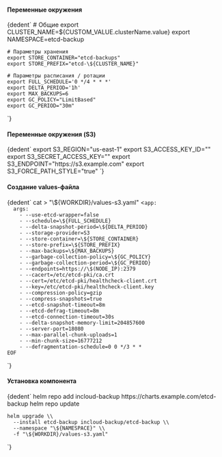 


<h4>Переменные окружения</h4>

<CodeBlock language="bash">
  {dedent`
    # Общие
    export CLUSTER_NAME=${CUSTOM_VALUE.clusterName.value}
    export NAMESPACE=etcd-backup

    # Параметры хранения
    export STORE_CONTAINER="etcd-backups"
    export STORE_PREFIX="etcd-\${CLUSTER_NAME}"

    # Параметры расписания / ротации
    export FULL_SCHEDULE='0 */4 * * *'
    export DELTA_PERIOD='1h'
    export MAX_BACKUPS=6
    export GC_POLICY="LimitBased"
    export GC_PERIOD="30m"
  `}
</CodeBlock>

<h4>Переменные окружения (S3)</h4>

<CodeBlock language="bash">
  {dedent`
    export S3_REGION="us-east-1"
    export S3_ACCESS_KEY_ID="<your-access-key>"
    export S3_SECRET_ACCESS_KEY="<your-secret-key>"
    export S3_ENDPOINT="https://s3.example.com"
    export S3_FORCE_PATH_STYLE="true"
  `}
</CodeBlock>


<h4>Создание values-файла</h4>

<CodeBlock language="bash">
  {dedent`
    cat > "\${WORKDIR}/values-s3.yaml" <<EOF
    secret:
      name: etcd-backup
      s3:
        region: "\${S3_REGION}"
        accessKeyID: "\${S3_ACCESS_KEY_ID}"
        secretAccessKey: "\${S3_SECRET_ACCESS_KEY}"
        endpoint: "\${S3_ENDPOINT}"
        s3ForcePathStyle: "\${S3_FORCE_PATH_STYLE}"

    app:
      args:
        - --use-etcd-wrapper=false
        - --schedule=\${FULL_SCHEDULE}
        - --delta-snapshot-period=\${DELTA_PERIOD}
        - --storage-provider=S3
        - --store-container=\${STORE_CONTAINER}
        - --store-prefix=\${STORE_PREFIX}
        - --max-backups=\${MAX_BACKUPS}
        - --garbage-collection-policy=\${GC_POLICY}
        - --garbage-collection-period=\${GC_PERIOD}
        - --endpoints=https://\$(NODE_IP):2379
        - --cacert=/etc/etcd-pki/ca.crt
        - --cert=/etc/etcd-pki/healthcheck-client.crt
        - --key=/etc/etcd-pki/healthcheck-client.key
        - --compression-policy=gzip
        - --compress-snapshots=true
        - --etcd-snapshot-timeout=8m
        - --etcd-defrag-timeout=8m
        - --etcd-connection-timeout=30s
        - --delta-snapshot-memory-limit=204857600
        - --server-port=18080
        - --max-parallel-chunk-uploads=1
        - --min-chunk-size=16777212
        - --defragmentation-schedule=0 0 */3 * *
    EOF
  `}
</CodeBlock>

<h4>Установка компонента</h4>

<CodeBlock language="bash">
  {dedent`
    helm repo add incloud-backup https://charts.example.com/etcd-backup
    helm repo update

    helm upgrade \\
      --install etcd-backup incloud-backup/etcd-backup \\
      --namespace "\${NAMESPACE}" \\
      -f "\${WORKDIR}/values-s3.yaml"
  `}
</CodeBlock>
